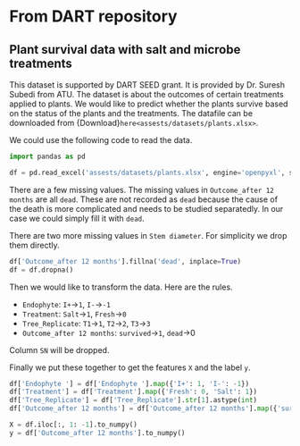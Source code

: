 # From DART repository



## Plant survival data with salt and microbe treatments

This dataset is supported by DART SEED grant. It is provided by Dr. Suresh Subedi from ATU. The dataset is about the outcomes of certain treatments applied to plants. We would like to predict whether the plants survive based on the status of the plants and the treatments. The datafile can be downloaded from {Download}`here<assests/datasets/plants.xlsx>`.

We could use the following code to read the data.



```python
import pandas as pd

df = pd.read_excel('assests/datasets/plants.xlsx', engine='openpyxl', sheet_name='data')
```


There are a few missing values. The missing values in `Outcome_after 12 months` are all `dead`. These are not recorded as `dead` because the cause of the death is more complicated and needs to be studied separatedly. In our case we could simply fill it with `dead`.

There are two more missing values in `Stem diameter`. For simplicity we drop them directly.


```python
df['Outcome_after 12 months'].fillna('dead', inplace=True)
df = df.dropna()
```


Then we would like to transform the data. Here are the rules. 

- `Endophyte`: `I+`->`1`, `I-`->`-1`
- `Treatment`: `Salt`->`1`, `Fresh`->`0`
- `Tree_Replicate`: `T1`->`1`, `T2`->`2`, `T3`->`3`
- `Outcome_after 12 months`: `survived`->`1`, `dead`->0

Column `SN` will be dropped. 

Finally we put these together to get the features `X` and the label `y`.


```python
df['Endophyte '] = df['Endophyte '].map({'I+': 1, 'I-': -1})
df['Treatment'] = df['Treatment'].map({'Fresh': 0, 'Salt': 1})
df['Tree_Replicate'] = df['Tree_Replicate'].str[1].astype(int)
df['Outcome_after 12 months'] = df['Outcome_after 12 months'].map({'survived': 1, 'dead': 0})

X = df.iloc[:, 1: -1].to_numpy()
y = df['Outcome_after 12 months'].to_numpy()
```
